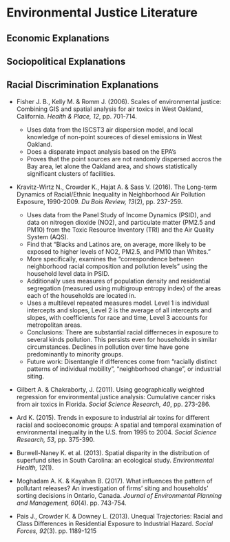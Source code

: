 <!--
This is for including Chapter 1.  Notice that it's also good practice to name your chunk.  This will help you debug potential issues as you knit.  The chunk above is called intro and the one below is called chapter1.  Feel free to change the name of the Rmd file as you wish, but don't forget to change it here from chap1.Rmd.
-->

<!--
The {#rmd-basics} text after the chapter declaration will allow us to link throughout the document back to the beginning of Chapter 1.  These labels will automatically be generated (if not specified) by changing the spaces to hyphens and capital letters to lowercase.  Look for the reference to this label at the beginning of Chapter 2.
-->

# Environmental Justice Literature {#env_justice}

## Economic Explanations

## Sociopolitical Explanations

## Racial Discrimination Explanations

* Fisher J. B., Kelly M. & Romm J. (2006). Scales of environmental justice: Combining GIS and spatial analysis for air toxics in West Oakland, California. *Health & Place, 12*, pp. 701-714.
    * Uses data from the ISCST3 air dispersion model, and local knowledge of non-point soureces of diesel emissions in West Oakland.
    * Does a disparate impact analysis based on the EPA's 
    * Proves that the point sources are not randomly dispersed accros the Bay area, let alone the Oakland area, and shows statistically significant clusters of facilities. 

* Kravitz-Wirtz N., Crowder K., Hajat A. & Sass V. (2016). The Long-term Dynamics of Racial/Ethnic Inequality in Neighborhood Air Pollution Exposure, 1990-2009. *Du Bois Review, 13*(2), pp. 237-259.
    * Uses data from the Panel Study of Income Dynamics (PSID), and data on nitrogen dioxide (NO2), and particulate matter (PM2.5 and PM10) from the Toxic Resource Inventory (TRI) and the Air Quality System (AQS).
    * Find that "Blacks and Latinos are, on average, more likely to be exposed to higher levels of NO2, PM2.5, and PM10 than Whites."
    * More specifically, examines the "correspondence between neighborhood racial composition and pollution levels" using the household level data in PSID.
    * Additionally uses measures of population density and residential segregation (measured using multigroup entropy index) of the areas each of the households are located in. 
    * Uses a multilevel repeated measures model. Level 1 is individual intercepts and slopes, Level 2 is the average of all intercepts and slopes, with coefficients for race and time, Level 3 accounts for metropolitan areas. 
    * Conclusions: There are substantial racial differneces in exposure to several kinds pollution. This persists even for households in similar circumstances. Declines in pollution over time have gone predominantly to minority groups. 
    * Future work: Disentangle if differences come from "racially distinct patterns of individual mobility", "neighborhood change", or industrial siting. 

* Gilbert A. & Chakraborty, J. (2011). Using geographically weighted regression for environmental justice analysis: Cumulative cancer risks from air toxics in Florida. *Social Science Research, 40*, pp. 273-286.

* Ard K. (2015). Trends in exposure to industrial air toxins for different racial and socioeconomic groups: A spatial and temporal examination of environmental inequality in the U.S. from 1995 to 2004. *Social Science Research, 53*, pp. 375-390.

* Burwell-Naney K. et al. (2013). Spatial disparity in the distribution of superfund sites in South Carolina: an ecological study. *Environmental Health, 12*(1).

* Moghadam A. K. & Kayahan B. (2017). What influences the pattern of pollutant releases? An investigation of firms' siting and households' sorting decisions in Ontario, Canada. *Journal of Environmental Planning and Management, 60*(4). pp. 743-754.

* Pais J., Crowder K. & Downey L. (2013). Unequal Trajectories: Racial and Class Differences in Residential Exposure to Industrial Hazard. *Social Forces, 92*(3). pp. 1189-1215
